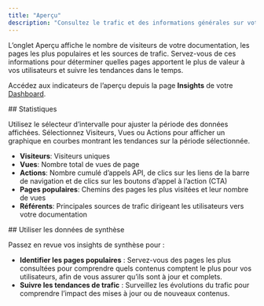 ```yaml
---
title: "Aperçu"
description: "Consultez le trafic et des informations générales sur votre documentation"
---
```


L’onglet Aperçu affiche le nombre de visiteurs de votre documentation, les pages les plus populaires et les sources de trafic. Servez-vous de ces informations pour déterminer quelles pages apportent le plus de valeur à vos utilisateurs et suivre les tendances dans le temps.

Accédez aux indicateurs de l’aperçu depuis la page **Insights** de votre [Dashboard](https://dashboard.mintlify.com/products/insights).

<div id="metrics">
  ## Statistiques
</div>

Utilisez le sélecteur d’intervalle pour ajuster la période des données affichées. Sélectionnez Visiteurs, Vues ou Actions pour afficher un graphique en courbes montrant les tendances sur la période sélectionnée.

- **Visiteurs**: Visiteurs uniques
- **Vues**: Nombre total de vues de page
- **Actions**: Nombre cumulé d’appels API, de clics sur les liens de la barre de navigation et de clics sur les boutons d’appel à l’action (CTA)
- **Pages populaires**: Chemins des pages les plus visitées et leur nombre de vues
- **Référents**: Principales sources de trafic dirigeant les utilisateurs vers votre documentation

<div id="using-overview-data">
  ## Utiliser les données de synthèse
</div>

Passez en revue vos insights de synthèse pour :

- **Identifier les pages populaires** : Servez-vous des pages les plus consultées pour comprendre quels contenus comptent le plus pour vos utilisateurs, afin de vous assurer qu’ils sont à jour et complets.
- **Suivre les tendances de trafic** : Surveillez les évolutions du trafic pour comprendre l’impact des mises à jour ou de nouveaux contenus.